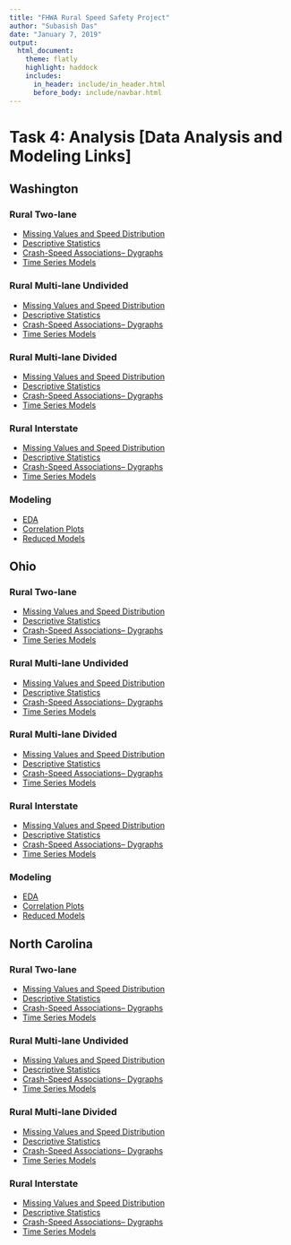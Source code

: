 ```yaml
---
title: "FHWA Rural Speed Safety Project"
author: "Subasish Das"
date: "January 7, 2019"
output:
  html_document:
    theme: flatly
    highlight: haddock
    includes:
      in_header: include/in_header.html
      before_body: include/navbar.html
---
```


# Task 4: Analysis [Data Analysis and Modeling Links]
## **Washington**

### Rural Two-lane
* [Missing Values and Speed Distribution](https://subasish.github.io/pages/FHWA_Rural_Speed_T4_1/html2a/WA_R2_md.html)
* [Descriptive Statistics](https://subasish.github.io/pages/FHWA_Rural_Speed_T4_1/html2a/WA_R2_desSTAT.html)
* [Crash-Speed Associations-- Dygraphs](https://subasish.github.io/pages/FHWA_Rural_Speed_T4_1/html2a/WA_R2_dygraphs.html)
* [Time Series Models](https://subasish.github.io/pages/FHWA_Rural_Speed_T4_1/html2a/WA_R2_ARIMA.html)

### Rural Multi-lane Undivided
* [Missing Values and Speed Distribution](https://subasish.github.io/pages/FHWA_Rural_Speed_T4_1/html2a/WA_RMU_md.html)
* [Descriptive Statistics](https://subasish.github.io/pages/FHWA_Rural_Speed_T4_1/html2a/WA_RMU_desSTAT.html)
* [Crash-Speed Associations-- Dygraphs](https://subasish.github.io/pages/FHWA_Rural_Speed_T4_1/html2a/WA_RMU_dygraphs.html)
* [Time Series Models](https://subasish.github.io/pages/FHWA_Rural_Speed_T4_1/html2a/WA_RMU_ARIMA.html)

### Rural Multi-lane Divided
* [Missing Values and Speed Distribution](https://subasish.github.io/pages/FHWA_Rural_Speed_T4_1/html2a/WA_RMD_md.html)
* [Descriptive Statistics](https://subasish.github.io/pages/FHWA_Rural_Speed_T4_1/html2a/WA_RMD_desSTAT.html)
* [Crash-Speed Associations-- Dygraphs](https://subasish.github.io/pages/FHWA_Rural_Speed_T4_1/html2a/WA_RMD_dygraphs.html)
* [Time Series Models](https://subasish.github.io/pages/FHWA_Rural_Speed_T4_1/html2a/WA_RMD_ARIMA.html)


### Rural Interstate
* [Missing Values and Speed Distribution](https://subasish.github.io/pages/FHWA_Rural_Speed_T4_1/html2a/WA_RI_md.html)
* [Descriptive Statistics](https://subasish.github.io/pages/FHWA_Rural_Speed_T4_1/html2a/WA_RI_desSTAT.html)
* [Crash-Speed Associations-- Dygraphs](https://subasish.github.io/pages/FHWA_Rural_Speed_T4_1/html2a/WA_RI_dygraphs.html)
* [Time Series Models](https://subasish.github.io/pages/FHWA_Rural_Speed_T4_1/html2a/WA_RI_daily_ARIMA.html)

### Modeling
* [EDA](https://subasish.github.io/pages/FHWA_Rural_Speed_T4_1/html3a/WADataEDA.html)
* [Correlation Plots](https://subasish.github.io/pages/FHWA_Rural_Speed_T4_1/html3a/WA_VarCorr.html)
* [Reduced Models](https://subasish.github.io/pages/FHWA_Rural_Speed_T4_1/html3a/WAReducedModels.html)

## **Ohio**
### Rural Two-lane
* [Missing Values and Speed Distribution](https://subasish.github.io/pages/FHWA_Rural_Speed_T4_1/html2a/OH_R2_md.html)
* [Descriptive Statistics](https://subasish.github.io/pages/FHWA_Rural_Speed_T4_1/html2a/OH_R2_desSTAT.html)
* [Crash-Speed Associations-- Dygraphs](https://subasish.github.io/pages/FHWA_Rural_Speed_T4_1/html2a/OH_R2_dygraphs.html)
* [Time Series Models](https://subasish.github.io/pages/FHWA_Rural_Speed_T4_1/html2a/OH_R2_ARIMA.html)

### Rural Multi-lane Undivided
* [Missing Values and Speed Distribution](https://subasish.github.io/pages/FHWA_Rural_Speed_T4_1/html2a/OH_RMU_md.html)
* [Descriptive Statistics](https://subasish.github.io/pages/FHWA_Rural_Speed_T4_1/html2a/OH_RMU_desSTAT.html)
* [Crash-Speed Associations-- Dygraphs](https://subasish.github.io/pages/FHWA_Rural_Speed_T4_1/html2a/OH_RMU_dygraphs.html)
* [Time Series Models](https://subasish.github.io/pages/FHWA_Rural_Speed_T4_1/html2a/OH_RMU_ARIMA.html)

### Rural Multi-lane Divided
* [Missing Values and Speed Distribution](https://subasish.github.io/pages/FHWA_Rural_Speed_T4_1/html2a/OH_RMD_md.html)
* [Descriptive Statistics](https://subasish.github.io/pages/FHWA_Rural_Speed_T4_1/html2a/OH_RMD_desSTAT.html)
* [Crash-Speed Associations-- Dygraphs](https://subasish.github.io/pages/FHWA_Rural_Speed_T4_1/html2a/OH_RMD_dygraphs.html)
* [Time Series Models](https://subasish.github.io/pages/FHWA_Rural_Speed_T4_1/html2a/OH_RMD_ARIMA.html)


### Rural Interstate
* [Missing Values and Speed Distribution](https://subasish.github.io/pages/FHWA_Rural_Speed_T4_1/html2a/OH_RI_md.html)
* [Descriptive Statistics](https://subasish.github.io/pages/FHWA_Rural_Speed_T4_1/html2a/OH_RI_desSTAT.html)
* [Crash-Speed Associations-- Dygraphs](https://subasish.github.io/pages/FHWA_Rural_Speed_T4_1/html2a/OH_RI_dygraphs.html)
* [Time Series Models](https://subasish.github.io/pages/FHWA_Rural_Speed_T4_1/html2a/OH_RI_ARIMA.html)

### Modeling
* [EDA](https://subasish.github.io/pages/FHWA_Rural_Speed_T4_1/html3a/OHDataEda.html)
* [Correlation Plots](https://subasish.github.io/pages/FHWA_Rural_Speed_T4_1/html3a/OH_VarCorr.html)
* [Reduced Models](https://subasish.github.io/pages/FHWA_Rural_Speed_T4_1/html3a/OHReducedModels.html)



## **North Carolina**
### Rural Two-lane
* [Missing Values and Speed Distribution](https://subasish.github.io/pages/FHWA_Rural_Speed_T4_1/html2a/NC_R2_md.html)
* [Descriptive Statistics](https://subasish.github.io/pages/FHWA_Rural_Speed_T4_1/html2a/NC_R2_desSTAT.html)
* [Crash-Speed Associations-- Dygraphs](https://subasish.github.io/pages/FHWA_Rural_Speed_T4_1/html2a/NC_R2_dygraphs.html)
* [Time Series Models](https://subasish.github.io/pages/FHWA_Rural_Speed_T4_1/html2a/NC_R2_ARIMA.html)

### Rural Multi-lane Undivided
* [Missing Values and Speed Distribution](https://subasish.github.io/pages/FHWA_Rural_Speed_T4_1/html2a/NC_RMU_md.html)
* [Descriptive Statistics](https://subasish.github.io/pages/FHWA_Rural_Speed_T4_1/html2a/NC_RMU_desSTAT.html)
* [Crash-Speed Associations-- Dygraphs](https://subasish.github.io/pages/FHWA_Rural_Speed_T4_1/html2a/NC_RMU_dygraphs.html)
* [Time Series Models](https://subasish.github.io/pages/FHWA_Rural_Speed_T4_1/html2a/NC_RMU_ARIMA.html)

### Rural Multi-lane Divided
* [Missing Values and Speed Distribution](https://subasish.github.io/pages/FHWA_Rural_Speed_T4_1/html2a/NC_RMD_md.html)
* [Descriptive Statistics](https://subasish.github.io/pages/FHWA_Rural_Speed_T4_1/html2a/NC_RMD_desSTAT.html)
* [Crash-Speed Associations-- Dygraphs](https://subasish.github.io/pages/FHWA_Rural_Speed_T4_1/html2a/NC_RMD_dygraphs.html)
* [Time Series Models](https://subasish.github.io/pages/FHWA_Rural_Speed_T4_1/html2a/NC_RMD_ARIMA.html)


### Rural Interstate
* [Missing Values and Speed Distribution](https://subasish.github.io/pages/FHWA_Rural_Speed_T4_1/html2a/NC_RI_md.html)
* [Descriptive Statistics](https://subasish.github.io/pages/FHWA_Rural_Speed_T4_1/html2a/NC_RI_desSTAT.html)
* [Crash-Speed Associations-- Dygraphs](https://subasish.github.io/pages/FHWA_Rural_Speed_T4_1/html2a/NC_RI_dygraphs.html)
* [Time Series Models](https://subasish.github.io/pages/FHWA_Rural_Speed_T4_1/html2a/NC_RI_ARIMA.html)

